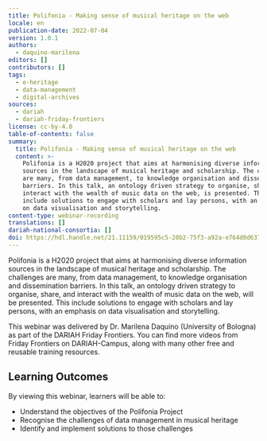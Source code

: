 ```yaml
---
title: Polifonia - Making sense of musical heritage on the web
locale: en
publication-date: 2022-07-04
version: 1.0.1
authors:
  - daquino-marilena
editors: []
contributors: []
tags:
  - e-heritage
  - data-management
  - digital-archives
sources:
  - dariah
  - dariah-friday-frontiers
license: cc-by-4.0
table-of-contents: false
summary:
  title: Polifonia - Making sense of musical heritage on the web
  content: >-
    Polifonia is a H2020 project that aims at harmonising diverse information
    sources in the landscape of musical heritage and scholarship. The challenges
    are many, from data management, to knowledge organisation and dissemination
    barriers. In this talk, an ontology driven strategy to organise, share, and
    interact with the wealth of music data on the web, is presented. This
    include solutions to engage with scholars and lay persons, with an emphasis
    on data visualisation and storytelling.
content-type: webinar-recording
translations: []
dariah-national-consortia: []
doi: https://hdl.handle.net/21.11159/019595c5-20b2-75f3-a92a-e764d0d6372b
---
```

Polifonia is a H2020 project that aims at harmonising diverse information sources in the landscape of musical heritage and scholarship. The challenges are many, from data management, to knowledge organisation and dissemination barriers. In this talk, an ontology driven strategy to organise, share, and interact with the wealth of music data on the web, will be presented. This include solutions to engage with scholars and lay persons, with an emphasis on data visualisation and storytelling.

This webinar was delivered by Dr. Marilena Daquino (University of Bologna) as part of the DARIAH Friday Frontiers. You can find more videos from Friday Frontiers on DARIAH-Campus, along with many other free and reusable training resources.

## Learning Outcomes

By viewing this webinar, learners will be able to:

* Understand the objectives of the Polifonia Project
* Recognise the challenges of data management in musical heritage
* Identify and implement solutions to those challenges

<VideoCard provider="youtube" id="LNEMZxwGKsg" title="Polifonia: Making sense of musical heritage on the web" subtitle="Click here to view" src="/assets/content/assets/en/resources/hosted/polifonia-making-sense-of-musical-heritage-on-the-web/polifonia-thumbnail.png" />
